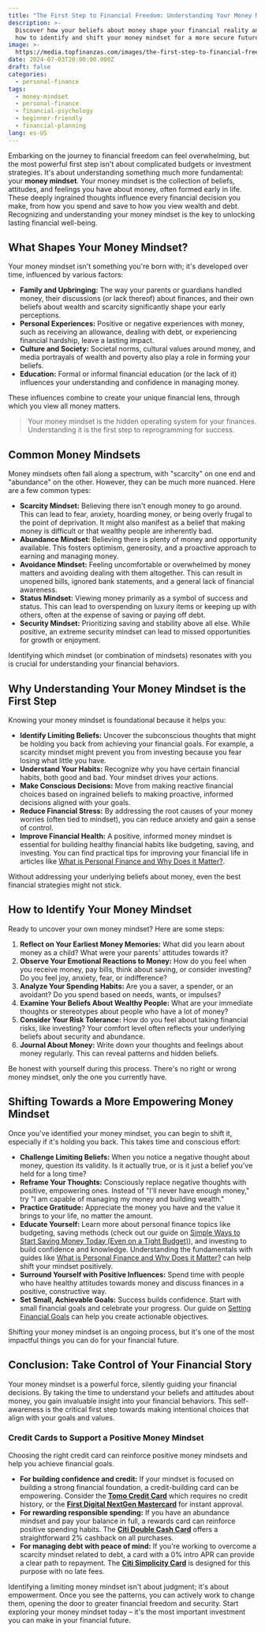 ```yaml
---
title: "The First Step to Financial Freedom: Understanding Your Money Mindset"
description: >-
  Discover how your beliefs about money shape your financial reality and learn
  how to identify and shift your money mindset for a more secure future.
image: >-
  https://media.topfinanzas.com/images/the-first-step-to-financial-freedom-understanding-your-money-mindset.webp
date: 2024-07-03T20:00:00.000Z
draft: false
categories:
  - personal-finance
tags:
  - money-mindset
  - personal-finance
  - financial-psychology
  - beginner-friendly
  - financial-planning
lang: es-US
---
```


Embarking on the journey to financial freedom can feel overwhelming, but the most powerful first step isn't about complicated budgets or investment strategies. It's about understanding something much more fundamental: your **money mindset**. Your money mindset is the collection of beliefs, attitudes, and feelings you have about money, often formed early in life. These deeply ingrained thoughts influence every financial decision you make, from how you spend and save to how you view wealth and debt. Recognizing and understanding your money mindset is the key to unlocking lasting financial well-being.

## What Shapes Your Money Mindset?

Your money mindset isn't something you're born with; it's developed over time, influenced by various factors:

- **Family and Upbringing:** The way your parents or guardians handled money, their discussions (or lack thereof) about finances, and their own beliefs about wealth and scarcity significantly shape your early perceptions.
- **Personal Experiences:** Positive or negative experiences with money, such as receiving an allowance, dealing with debt, or experiencing financial hardship, leave a lasting impact.
- **Culture and Society:** Societal norms, cultural values around money, and media portrayals of wealth and poverty also play a role in forming your beliefs.
- **Education:** Formal or informal financial education (or the lack of it) influences your understanding and confidence in managing money.

These influences combine to create your unique financial lens, through which you view all money matters.

> Your money mindset is the hidden operating system for your finances. Understanding it is the first step to reprogramming for success.

## Common Money Mindsets

Money mindsets often fall along a spectrum, with "scarcity" on one end and "abundance" on the other. However, they can be much more nuanced. Here are a few common types:

- **Scarcity Mindset:** Believing there isn't enough money to go around. This can lead to fear, anxiety, hoarding money, or being overly frugal to the point of deprivation. It might also manifest as a belief that making money is difficult or that wealthy people are inherently bad.
- **Abundance Mindset:** Believing there is plenty of money and opportunity available. This fosters optimism, generosity, and a proactive approach to earning and managing money.
- **Avoidance Mindset:** Feeling uncomfortable or overwhelmed by money matters and avoiding dealing with them altogether. This can result in unopened bills, ignored bank statements, and a general lack of financial awareness.
- **Status Mindset:** Viewing money primarily as a symbol of success and status. This can lead to overspending on luxury items or keeping up with others, often at the expense of saving or paying off debt.
- **Security Mindset:** Prioritizing saving and stability above all else. While positive, an extreme security mindset can lead to missed opportunities for growth or enjoyment.

Identifying which mindset (or combination of mindsets) resonates with you is crucial for understanding your financial behaviors.

## Why Understanding Your Money Mindset is the First Step

Knowing your money mindset is foundational because it helps you:

- **Identify Limiting Beliefs:** Uncover the subconscious thoughts that might be holding you back from achieving your financial goals. For example, a scarcity mindset might prevent you from investing because you fear losing what little you have.
- **Understand Your Habits:** Recognize why you have certain financial habits, both good and bad. Your mindset drives your actions.
- **Make Conscious Decisions:** Move from making reactive financial choices based on ingrained beliefs to making proactive, informed decisions aligned with your goals.
- **Reduce Financial Stress:** By addressing the root causes of your money worries (often tied to mindset), you can reduce anxiety and gain a sense of control.
- **Improve Financial Health:** A positive, informed money mindset is essential for building healthy financial habits like budgeting, saving, and investing. You can find practical tips for improving your financial life in articles like [What is Personal Finance and Why Does it Matter?](/finanzas-personales/que-son-las-finanzas-personales-y-por-que-importan).

Without addressing your underlying beliefs about money, even the best financial strategies might not stick.

## How to Identify Your Money Mindset

Ready to uncover your own money mindset? Here are some steps:

1. **Reflect on Your Earliest Money Memories:** What did you learn about money as a child? What were your parents' attitudes towards it?
2. **Observe Your Emotional Reactions to Money:** How do you feel when you receive money, pay bills, think about saving, or consider investing? Do you feel joy, anxiety, fear, or indifference?
3. **Analyze Your Spending Habits:** Are you a saver, a spender, or an avoidant? Do you spend based on needs, wants, or impulses?
4. **Examine Your Beliefs About Wealthy People:** What are your immediate thoughts or stereotypes about people who have a lot of money?
5. **Consider Your Risk Tolerance:** How do you feel about taking financial risks, like investing? Your comfort level often reflects your underlying beliefs about security and abundance.
6. **Journal About Money:** Write down your thoughts and feelings about money regularly. This can reveal patterns and hidden beliefs.

Be honest with yourself during this process. There's no right or wrong money mindset, only the one you currently have.

## Shifting Towards a More Empowering Money Mindset

Once you've identified your money mindset, you can begin to shift it, especially if it's holding you back. This takes time and conscious effort:

- **Challenge Limiting Beliefs:** When you notice a negative thought about money, question its validity. Is it actually true, or is it just a belief you've held for a long time?
- **Reframe Your Thoughts:** Consciously replace negative thoughts with positive, empowering ones. Instead of "I'll never have enough money," try "I am capable of managing my money and building wealth."
- **Practice Gratitude:** Appreciate the money you have and the value it brings to your life, no matter the amount.
- **Educate Yourself:** Learn more about personal finance topics like budgeting, saving methods (check out our guide on [Simple Ways to Start Saving Money Today (Even on a Tight Budget)](/finanzas-personales/maneras-sencillas-de-empezar-a-ahorrar-dinero-hoy-incluso-con-un-presupuesto-ajustado)), and investing to build confidence and knowledge. Understanding the fundamentals with guides like [What is Personal Finance and Why Does it Matter?](/finanzas-personales/que-son-las-finanzas-personales-y-por-que-importan) can help shift your mindset positively.
- **Surround Yourself with Positive Influences:** Spend time with people who have healthy attitudes towards money and discuss finances in a positive, constructive way.
- **Set Small, Achievable Goals:** Success builds confidence. Start with small financial goals and celebrate your progress. Our guide on [Setting Financial Goals](/finanzas-personales/estableciendo-metas-financieras-una-guia-para-principiantes-para-planificar-tu-futuro) can help you create actionable objectives.

Shifting your money mindset is an ongoing process, but it's one of the most impactful things you can do for your financial future.

## Conclusion: Take Control of Your Financial Story

Your money mindset is a powerful force, silently guiding your financial decisions. By taking the time to understand your beliefs and attitudes about money, you gain invaluable insight into your financial behaviors. This self-awareness is the critical first step towards making intentional choices that align with your goals and values.

<AdZone id="us_site_4" />

### Credit Cards to Support a Positive Money Mindset

Choosing the right credit card can reinforce positive money mindsets and help you achieve financial goals.

- **For building confidence and credit:** If your mindset is focused on building a strong financial foundation, a credit-building card can be empowering. Consider the [**Tomo Credit Card**](/soluciones-financieras/beneficios-de-la-tarjeta-de-credito-tomo-construye-credito-gana-recompensas-sin-comisiones) which requires no credit history, or the [**First Digital NextGen Mastercard**](/soluciones-financieras/benefits-of-the-first-digital-nextgen-mastercard) for instant approval.
- **For rewarding responsible spending:** If you have an abundance mindset and pay your balance in full, a rewards card can reinforce positive spending habits. The [**Citi Double Cash Card**](/soluciones-financieras/citi-double-cash-credit-card-benefits-earn-2-cashback-on-every-purchase) offers a straightforward 2% cashback on all purchases.
- **For managing debt with peace of mind:** If you're working to overcome a scarcity mindset related to debt, a card with a 0% intro APR can provide a clear path to repayment. The [**Citi Simplicity Card**](/soluciones-financieras/discover-the-benefits-of-the-citi-simplicity-card) is designed for this purpose with no late fees.

Identifying a limiting money mindset isn't about judgment; it's about empowerment. Once you see the patterns, you can actively work to change them, opening the door to greater financial freedom and security. Start exploring your money mindset today – it's the most important investment you can make in your financial future.
